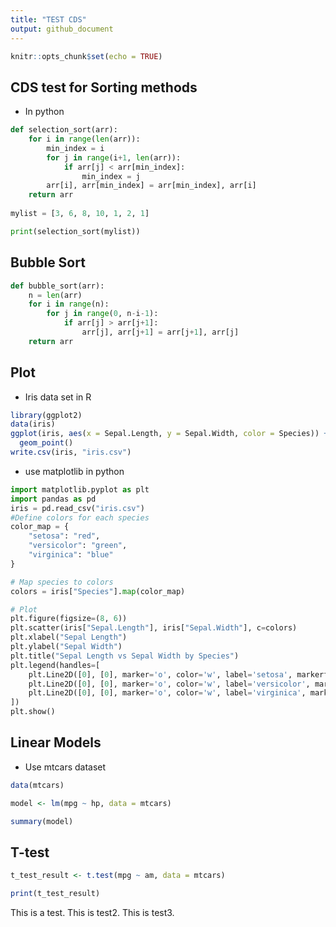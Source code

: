 ```yaml
---
title: "TEST CDS"
output: github_document
---
```


```r
knitr::opts_chunk$set(echo = TRUE)
```

## CDS test for Sorting methods
- In python

```python

def selection_sort(arr):
    for i in range(len(arr)):
        min_index = i
        for j in range(i+1, len(arr)):
            if arr[j] < arr[min_index]:
                min_index = j
        arr[i], arr[min_index] = arr[min_index], arr[i]
    return arr
  
mylist = [3, 6, 8, 10, 1, 2, 1]

print(selection_sort(mylist))

```

## Bubble Sort

```python

def bubble_sort(arr):
    n = len(arr)
    for i in range(n):
        for j in range(0, n-i-1):
            if arr[j] > arr[j+1]:
                arr[j], arr[j+1] = arr[j+1], arr[j]
    return arr

```


## Plot

- Iris data set in R

```R
library(ggplot2)
data(iris)
ggplot(iris, aes(x = Sepal.Length, y = Sepal.Width, color = Species)) + 
  geom_point()
write.csv(iris, "iris.csv")
```

- use matplotlib in python

```python
import matplotlib.pyplot as plt
import pandas as pd
iris = pd.read_csv("iris.csv")
#Define colors for each species
color_map = {
    "setosa": "red",
    "versicolor": "green",
    "virginica": "blue"
}

# Map species to colors
colors = iris["Species"].map(color_map)

# Plot
plt.figure(figsize=(8, 6))
plt.scatter(iris["Sepal.Length"], iris["Sepal.Width"], c=colors)
plt.xlabel("Sepal Length")
plt.ylabel("Sepal Width")
plt.title("Sepal Length vs Sepal Width by Species")
plt.legend(handles=[
    plt.Line2D([0], [0], marker='o', color='w', label='setosa', markerfacecolor='red', markersize=10),
    plt.Line2D([0], [0], marker='o', color='w', label='versicolor', markerfacecolor='green', markersize=10),
    plt.Line2D([0], [0], marker='o', color='w', label='virginica', markerfacecolor='blue', markersize=10)
])
plt.show()
```

## Linear Models
 - Use mtcars dataset

```r

data(mtcars)

model <- lm(mpg ~ hp, data = mtcars)

summary(model)

```

## T-test

```r
t_test_result <- t.test(mpg ~ am, data = mtcars)

print(t_test_result)
```
This is a test.
This is test2.
This is test3.